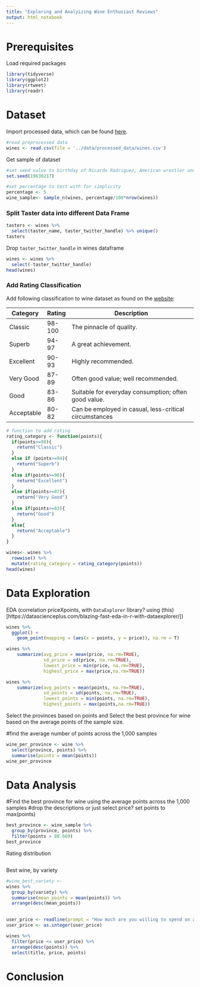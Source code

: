 ```yaml
---
title: "Exploring and Analyizing Wine Enthusiast Reviews"
output: html_notebook
---
```


# Prerequisites

Load required packages
```r
library(tidyverse)
library(ggplot2)
library(rtweet)
library(readr)
```

# Dataset

Import processed data, which can be found [here](https://github.com/C4rbyn3m4n/wine_reviews_data_analysis/blob/master/data/processed_data/preprocessing.rmd).

```r
#read preprocessed data
wines <- read.csv(file = '../data/processed_data/wines.csv')
```

Get sample of dataset
```r
#set seed value to birthday of Ricardo Rodriguez, American wrestler and ring announcer and Dr. Reinaldo (Rei) Sanchez-Arias
set.seed(19630217)

#set percentage to test with for simplicity
percentage <- 5
wine_sample<- sample_n(wines, percentage/100*nrow(wines))
```

### Split Taster data into different Data Frame

```r
tasters <- wines %>%
  select(taster_name, taster_twitter_handle) %>% unique()
tasters
```

Drop `taster_twitter_handle` in wines dataframe

```r
wines <- wines %>%
  select(-taster_twitter_handle)
head(wines)
```

### Add Rating Classification

Add following classification to wine dataset as found on the [website](https://www.winemag.com/2010/04/09/you-asked-how-is-a-wines-score-determined/):

|Category  | Rating  | Description                                            |
|----------|---------|--------------------------------------------------------|
|Classic   |	98-100 | The pinnacle of quality.                               |
|Superb    |	94-97	 | A great achievement.                                   |
|Excellent |	90-93	 | Highly recommended.                                    |
|Very Good |  87-89	 | Often good value; well recommended.                    |
|Good	     |  83-86	 | Suitable for everyday consumption; often good value.   |
|Acceptable|	80-82	 | Can be employed in casual, less-critical circumstances |

```r
# function to add rating
rating_category <- function(points){
  if(points>=98){
    return("Classic")
  }
  else if (points>=94){
    return("Superb")
  }
  else if(points>=90){
    return("Excellent")
  }
  else if(points>=87){
    return("Very Good")
  }
  else if(points>=83){
    return("Good")
  }
  else{
    return("Acceptable")
  }
}

wines<- wines %>%
  rowwise() %>%
  mutate(rating_category = rating_category(points))
head(wines)
```

# Data Exploration

EDA (correlation priceXpoints, with ```DataExplorer``` library? using (this)[https://datascienceplus.com/blazing-fast-eda-in-r-with-dataexplorer/])
```r
wines %>% 
  ggplot() +
    geom_point(mapping = (aes(x = points, y = price)), na.rm = T)
```

```r
wines %>%
    summarize(avg_price = mean(price, na.rm=TRUE), 
              sd_price = sd(price, na.rm=TRUE),
              lowest_price = min(price, na.rm=TRUE),
              highest_price = max(price,na.rm=TRUE))
```

```r
wines %>%
    summarize(avg_points = mean(points, na.rm=TRUE), 
              sd_points = sd(points, na.rm=TRUE),
              lowest_points = min(points, na.rm=TRUE),
              highest_points = max(points,na.rm=TRUE))
```

Select the provinces based on points  and Select the best province for wine based on the average points of the sample size. 

#find the average number of points across the 1,000 samples
```r
wine_per_province <- wine %>% 
  select(province, points) %>% 
  summarise(points = mean(points))
wine_per_province
```

# Data Analysis

#Find the best province for wine using the average points across the 1,000 samples
#drop the descriptions or just select price? set points to max(points)
```r
best_province <- wine_sample %>% 
  group_by(province, points) %>% 
  filter(points > 88.669)
best_province  
```


Rating distribution

```r

```

Best wine, by variety
```r
#wine_best_variety <- 
wines %>% 
  group_by(variety) %>% 
  summarise(mean_points = mean(points)) %>% 
  arrange(desc(mean_points)) 
  
```

```r
user_price <- readline(prompt = "How much are you willing to spend on a bottle?")
user_price <- as.integer(user_price)

wines %>% 
  filter(price <= user_price) %>% 
  arrange(desc(points)) %>% 
  select(title, price, points)
```


# Conclusion

